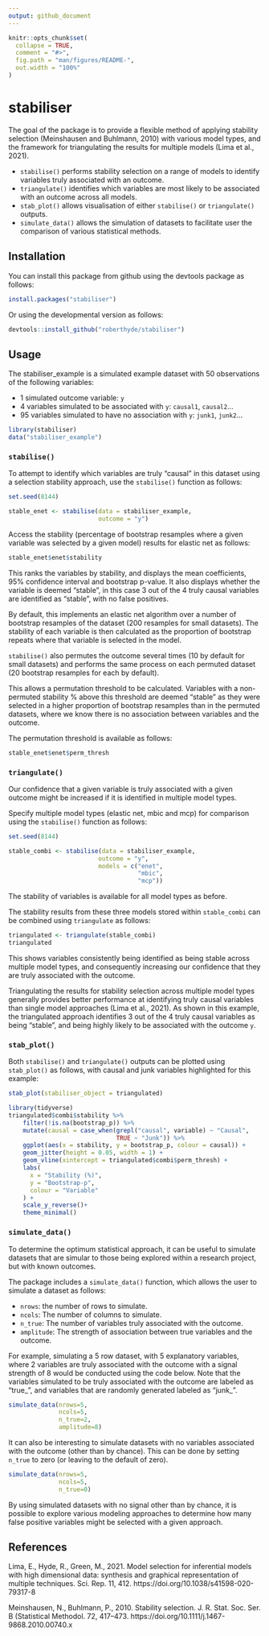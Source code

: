 ```yaml
---
output: github_document
---
```


<!-- README.md is generated from README.Rmd. Please edit that file -->

```r
knitr::opts_chunk$set(
  collapse = TRUE,
  comment = "#>",
  fig.path = "man/figures/README-",
  out.width = "100%"
)
```

<!-- badges: start -->
<!-- badges: end -->

# stabiliser

The goal of the \pkg{stabiliser} package is to provide a flexible method of applying stability selection (Meinshausen and Buhlmann, 2010) with various model types, and the framework for triangulating the results for multiple models (Lima et al., 2021). 

* `stabilise()` performs stability selection on a range of models to identify variables truly associated with an outcome.
* `triangulate()` identifies which variables are most likely to be associated with an outcome across all models. 
* `stab_plot()` allows visualisation of either `stabilise()` or `triangulate()` outputs. 
* `simulate_data()` allows the simulation of datasets to facilitate user the comparison of various statistical methods.

## Installation

You can install this package from github using the devtools package as follows:

```r
install.packages("stabiliser")
```

Or using the developmental version as follows:

```r
devtools::install_github("roberthyde/stabiliser")
```

## Usage

The stabiliser_example is a simulated example dataset with 50 observations of the following variables:

* 1 simulated outcome variable: `y`
* 4 variables simulated to be associated with `y`: `causal1`, `causal2`... 
* 95 variables simulated to have no association with `y`: `junk1`, `junk2`...

```r
library(stabiliser)
data("stabiliser_example")
```

### `stabilise()`

To attempt to identify which variables are truly "causal" in this dataset using a selection stability approach, use the `stabilise()` function as follows:

```r
set.seed(8144)
```


```r
stable_enet <- stabilise(data = stabiliser_example,
                         outcome = "y")
```

Access the stability (percentage of bootstrap resamples where a given variable was selected by a given model) results for elastic net as follows:

```r
stable_enet$enet$stability
```

This ranks the variables by stability, and displays the mean coefficients, 95% confidence interval and bootstrap p-value. It also displays whether the variable is deemed "stable", in this case 3 out of the 4 truly causal variables are identified as "stable", with no false positives. 

By default, this implements an elastic net algorithm over a number of bootstrap resamples of the dataset (200 resamples for small datasets). The stability of each variable is then calculated as the proportion of bootstrap repeats where that variable is selected in the model. 

`stabilise()` also permutes the outcome several times (10 by default for small datasets) and performs the same process on each permuted dataset (20 bootstrap resamples for each by default).

This allows a permutation threshold to be calculated. Variables with a non-permuted stability % above this threshold are deemed "stable" as they were selected in a higher proportion of bootstrap resamples than in the permuted datasets, where we know there is no association between variables and the outcome.  

The permutation threshold is available as follows: 

```r
stable_enet$enet$perm_thresh
```

### `triangulate()`

Our confidence that a given variable is truly associated with a given outcome might be increased if it is identified in multiple model types. 

Specify multiple model types (elastic net, mbic and mcp) for comparison using the `stabilise()` function as follows:

```r
set.seed(8144)
```

```r
stable_combi <- stabilise(data = stabiliser_example,
                         outcome = "y",
                         models = c("enet",
                                    "mbic",
                                    "mcp"))
```

The stability of variables is available for all model types as before. 

The stability results from these three models stored within `stable_combi` can be combined using `triangulate` as follows:

```r
triangulated <- triangulate(stable_combi)
triangulated
```

This shows variables consistently being identified as being stable across multiple model types, and consequently increasing our confidence that they are truly associated with the outcome. 

Triangulating the results for stability selection across multiple model types generally provides better performance at identifying truly causal variables than single model approaches (Lima et al., 2021). As shown in this example, the triangulated approach identifies 3 out of the 4 truly causal variables as being "stable", and being highly likely to be associated with the outcome `y`.

### `stab_plot()`

Both `stabilise()` and `triangulate()` outputs can be plotted using `stab_plot()` as follows, with causal and junk variables highlighted for this example: 

```r
stab_plot(stabiliser_object = triangulated)
```
```r
library(tidyverse)
triangulated$combi$stability %>%
    filter(!is.na(bootstrap_p)) %>%
    mutate(causal = case_when(grepl("causal", variable) ~ "Causal",
                              TRUE ~ "Junk")) %>%
    ggplot(aes(x = stability, y = bootstrap_p, colour = causal)) +
    geom_jitter(height = 0.05, width = 1) +
    geom_vline(xintercept = triangulated$combi$perm_thresh) +
    labs(
      x = "Stability (%)",
      y = "Bootstrap-p",
      colour = "Variable"
    ) +
    scale_y_reverse()+
    theme_minimal()
```

### `simulate_data()`

To determine the optimum statistical approach, it can be useful to simulate datasets that are simular to those being explored within a research project, but with known outcomes. 

The \pkg{stabiliser} package includes a `simulate_data()` function, which allows the user to simulate a dataset as follows:

* `nrows`: the number of rows to simulate.
* `ncols`: The number of columns to simulate.
* `n_true`: The number of variables truly associated with the outcome.
* `amplitude`: The strength of association between true variables and the outcome.

For example, simulating a 5 row dataset, with 5 explanatory variables, where 2 variables are truly associated with the outcome with a signal strength of 8 would be conducted using the code below. Note that the variables simulated to be truly associated with the outcome are labeled as "true_", and variables that are randomly generated labeled as "junk_". 

```r
simulate_data(nrows=5, 
              ncols=5,
              n_true=2,
              amplitude=8)
```

It can also be interesting to simulate datasets with no variables associated with the outcome (other than by chance). This can be done by setting `n_true` to zero (or leaving to the default of zero).

```r
simulate_data(nrows=5, 
              ncols=5,
              n_true=0)
```

By using simulated datasets with no signal other than by chance, it is possible to explore various modeling approaches to determine how many false positive variables might be selected with a given approach. 

## References
Lima, E., Hyde, R., Green, M., 2021. Model selection for inferential models with high dimensional data: synthesis and graphical representation of multiple techniques. Sci. Rep. 11, 412. https://doi.org/10.1038/s41598-020-79317-8

Meinshausen, N., Buhlmann, P., 2010. Stability selection. J. R. Stat. Soc. Ser. B (Statistical Methodol. 72, 417–473. https://doi.org/10.1111/j.1467-9868.2010.00740.x
